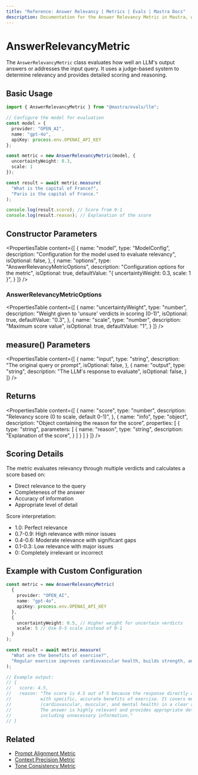 ```yaml
---
title: "Reference: Answer Relevancy | Metrics | Evals | Mastra Docs"
description: Documentation for the Answer Relevancy Metric in Mastra, which evaluates how well LLM outputs address the input query.
---
```


# AnswerRelevancyMetric

The `AnswerRelevancyMetric` class evaluates how well an LLM's output answers or addresses the input query. It uses a judge-based system to determine relevancy and provides detailed scoring and reasoning.

## Basic Usage

```typescript
import { AnswerRelevancyMetric } from "@mastra/evals/llm";

// Configure the model for evaluation
const model = {
  provider: "OPEN_AI",
  name: "gpt-4o",
  apiKey: process.env.OPENAI_API_KEY
};

const metric = new AnswerRelevancyMetric(model, {
  uncertaintyWeight: 0.3,
  scale: 1
});

const result = await metric.measure(
  "What is the capital of France?",
  "Paris is the capital of France."
);

console.log(result.score); // Score from 0-1
console.log(result.reason); // Explanation of the score
```

## Constructor Parameters

<PropertiesTable
  content={[
    {
      name: "model",
      type: "ModelConfig",
      description: "Configuration for the model used to evaluate relevancy",
      isOptional: false,
    },
    {
      name: "options",
      type: "AnswerRelevancyMetricOptions",
      description: "Configuration options for the metric",
      isOptional: true,
      defaultValue: "{ uncertaintyWeight: 0.3, scale: 1 }",
    }
  ]}
/>

### AnswerRelevancyMetricOptions

<PropertiesTable
  content={[
    {
      name: "uncertaintyWeight",
      type: "number",
      description: "Weight given to 'unsure' verdicts in scoring (0-1)",
      isOptional: true,
      defaultValue: "0.3",
    },
    {
      name: "scale",
      type: "number",
      description: "Maximum score value",
      isOptional: true,
      defaultValue: "1",
    }
  ]}
/>

## measure() Parameters

<PropertiesTable
  content={[
    {
      name: "input",
      type: "string",
      description: "The original query or prompt",
      isOptional: false,
    },
    {
      name: "output",
      type: "string",
      description: "The LLM's response to evaluate",
      isOptional: false,
    }
  ]}
/>

## Returns

<PropertiesTable
  content={[
    {
      name: "score",
      type: "number",
      description: "Relevancy score (0 to scale, default 0-1)",
    },
    {
      name: "info",
      type: "object",
      description: "Object containing the reason for the score",
      properties: [
        {
          type: "string",
          parameters: [
            {
              name: "reason",
              type: "string",
              description: "Explanation of the score",
            }
          ]
        }
      ]
    }
  ]}
/>

## Scoring Details

The metric evaluates relevancy through multiple verdicts and calculates a score based on:
- Direct relevance to the query
- Completeness of the answer
- Accuracy of information
- Appropriate level of detail

Score interpretation:
- 1.0: Perfect relevance
- 0.7-0.9: High relevance with minor issues
- 0.4-0.6: Moderate relevance with significant gaps
- 0.1-0.3: Low relevance with major issues
- 0: Completely irrelevant or incorrect

## Example with Custom Configuration

```typescript
const metric = new AnswerRelevancyMetric(
  {
    provider: "OPEN_AI",
    name: "gpt-4o",
    apiKey: process.env.OPENAI_API_KEY
  },
  {
    uncertaintyWeight: 0.5, // Higher weight for uncertain verdicts
    scale: 5 // Use 0-5 scale instead of 0-1
  }
);

const result = await metric.measure(
  "What are the benefits of exercise?",
  "Regular exercise improves cardiovascular health, builds strength, and boosts mental wellbeing."
);

// Example output:
// {
//   score: 4.5,
//   reason: "The score is 4.5 out of 5 because the response directly addresses the query 
//           with specific, accurate benefits of exercise. It covers multiple aspects 
//           (cardiovascular, muscular, and mental health) in a clear and concise manner. 
//           The answer is highly relevant and provides appropriate detail without 
//           including unnecessary information."
// }
```

## Related

- [Prompt Alignment Metric](./prompt-alignment)
- [Context Precision Metric](./context-precision)
- [Tone Consistency Metric](./tone-consistency)
